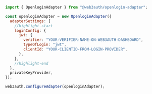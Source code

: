 ```javascript
import { OpenloginAdapter } from "@web3auth/openlogin-adapter";

const openloginAdapter = new OpenloginAdapter({
  adapterSettings: {
    //highlight-start
    loginConfig: {
      jwt: {
        verifier: "YOUR-VERIFIER-NAME-ON-WEB3AUTH-DASHBOARD",
        typeOfLogin: "jwt",
        clientId: "YOUR-CLIENTID-FROM-LOGIN-PROVIDER",
      },
    },
    //highlight-end
  },
  privateKeyProvider,
});

web3auth.configureAdapter(openloginAdapter);
```
